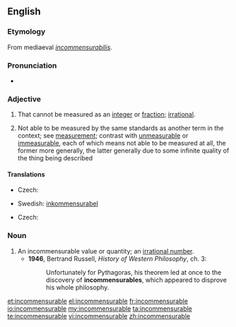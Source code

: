 ==English==

===Etymology===
From mediaeval {{etyl|la}} ''[[incommensurabilis]]''.

===Pronunciation===
* {{IPA|/ɪnkəˈmɛnsjʊəɹəbəl/}}

===Adjective===
{{en-adj}}

# {{mathematics}} That cannot be measured as an [[integer]] or [[fraction]]; [[irrational]].
# Not able to be measured by the same standards as another term in the context; see [[measurement]]; contrast with [[unmeasurable]] or [[immeasurable]], each of which means not able to be measured at all, the former more generally, the latter generally due to some infinite quality of the thing being described

====Translations====
{{trans-top|in mathematics}}
* Czech: {{t-|cs|nesoudělný|m}}
{{trans-mid}}
* Swedish: [[inkommensurabel]]
{{trans-bottom}}

{{trans-top|of two aspects or attributes}}
* Czech: {{t-|cs|nesouměřitelný|m}}
{{trans-mid}}
{{trans-bottom}}

===Noun===
{{en-noun}}

# An incommensurable value or quantity; an [[irrational number]].
#* '''1946''', Bertrand Russell, ''History of Western Philosophy'', ch. 3:
#*: Unfortunately for Pythagoras, his theorem led at once to the discovery of '''incommensurables''', which appeared to disprove his whole philosophy.

[[et:incommensurable]]
[[el:incommensurable]]
[[fr:incommensurable]]
[[io:incommensurable]]
[[my:incommensurable]]
[[ta:incommensurable]]
[[te:incommensurable]]
[[vi:incommensurable]]
[[zh:incommensurable]]